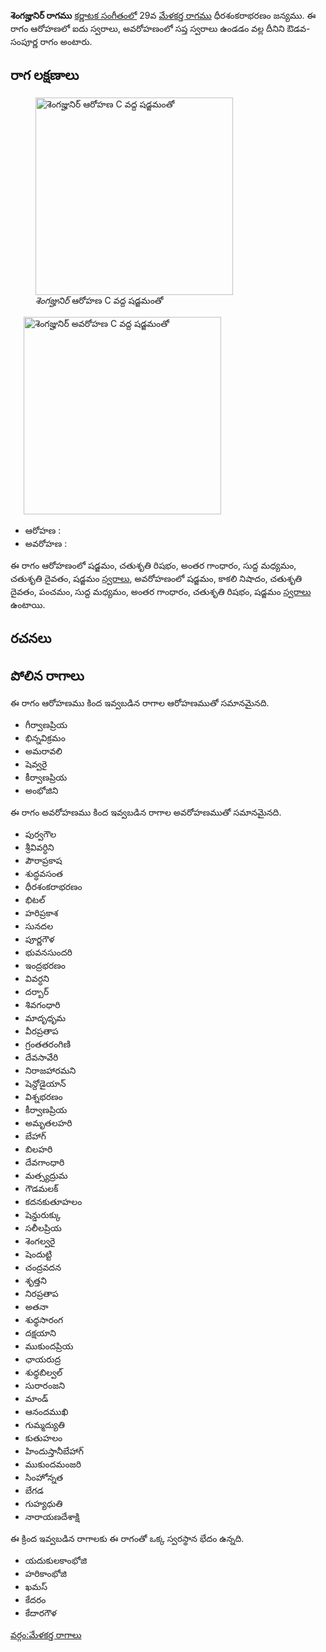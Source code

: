 {{Infobox ragam
	| name          	=  శెంగజ్హునిర్
	| synonym	    	= 
	| mela          	= 
	| chakra        	= 
	| janaka        	= 
	| type          	= ఔడవ-సంపూర్ణ
	| arohanam      	= {{svaraC|S|R2|G3|M1|D2|S'}} 
	| avarohanam    	= {{svaraC|S'|N3|D2|P|M1|G3|R2|S}}
	| jeeva         	=
	| chhaya        	=
	| nyasa         	=
	| vishesha      	= 
	| equivalent  		= 
}}
{{కర్ణాటక సంగీత రాగాలు}}
''' శెంగజ్హునిర్ రాగము''' [[కర్ణాటక సంగీతం]]లో 29వ [[మేళకర్త రాగము]] ధీరశంకరాభరణం జన్యము.  ఈ రాగం ఆరోహణలో ఐదు స్వరాలు, అవరోహణంలో సప్త స్వరాలు ఉండడం వల్ల దీనిని ఔడవ-సంపూర్ణ రాగం అంటారు.


==రాగ లక్షణాలు==
[[Image:shengazhunir_ar_kb2wiki.png|thumb|right|316px|'' శెంగజ్హునిర్'' ఆరోహణ C వద్ద షడ్జమంతో]]
	[[Image:shengazhunir_av_kb2wiki.png|thumb|right|316px|'' శెంగజ్హునిర్'' అవరోహణ C వద్ద షడ్జమంతో]]

* ఆరోహణ : {{svaraC|S|R2|G3|M1|D2|S'}} 
* అవరోహణ : {{svaraC|S'|N3|D2|P|M1|G3|R2|S}}

ఈ రాగం ఆరోహణంలో షడ్జమం, చతుశృతి రిషభం, అంతర గాంధారం, సుద్ద మధ్యమం, చతుశృతి దైవతం, షడ్జమం [[స్వరాలు]], అవరోహణంలో షడ్జమం, కాకలి  నిషాదం, చతుశృతి దైవతం, పంచమం, సుద్ద మధ్యమం, అంతర గాంధారం, చతుశృతి రిషభం, షడ్జమం [[స్వరాలు]] ఉంటాయి.

==రచనలు==



==పోలిన రాగాలు==
ఈ రాగం ఆరోహణము కింద ఇవ్వబడిన రాగాల ఆరోహణముతో సమానమైనది.
* గీర్వాణప్రియ
* భిన్నవిక్రమం
* అమరావలి
* షెవ్వరై
* కీర్వాణప్రియ
* అంభోజిని

ఈ రాగం అవరోహణము కింద ఇవ్వబడిన రాగాల అవరోహణముతో సమానమైనది.
* పుర్వగౌల
* శ్రీవివర్ధిని
* పౌరాప్రకాష
*  శుద్ధవసంత
* ధీరశంకరాభరణం
* భిటల్
* హరిప్రకాశ
* సునదల
* పూర్ణగౌళ
* భువనసుందరి
* ఇంద్రభరణం
* వివర్ధని
* దర్బార్
* శివగంధారి
* మాదృధృమ
* వీరప్రతాప
* గ్రంతతరంగిణి
* దేవసావేరి
* నిరాజహారమని
* షెన్దోడైయాన్
* విశ్నభరణం
* కీర్వాణప్రియ
* అమృతలహరి
* బేహాగ్
* బిలహరి
* దేవగాంధారి
* మత్స్యద్రుమ
* గౌడమలక్
* కదనకుతూహలం
* షెన్డురుక్కు
* సలీలప్రియ
* శెంగల్వరై
* షెందుట్టి
* చంద్రవదన
* శృత్తని
* నిరప్రతాప
* అతనా
* శుధ్ధసారంగ
* దక్షయాని
* ముకుందప్రియ
* ఛాయరుద్ర
*  శుధ్ధబిల్వల్
* సురారంజని
* మాండ్
* ఆనందముఖి
* గుమ్మద్యుతి
* కుతుహలం
* హిందుస్తానీబేహాగ్
* ముకుందమంజరి
* సింహోన్నత
* బేగడ
* గుహ్యధుతి
* నారాయణదేశాక్షి

ఈ క్రింద ఇవ్వబడిన రాగాలకు ఈ రాగంతో ఒక్క స్వరస్థాన భేదం ఉన్నది.
* యదుకులకాంభోజి
* హరికాంభోజి
* ఖమస్
* కేదరం
* కేదారగౌళ



[[వర్గం:మేళకర్త రాగాలు]]